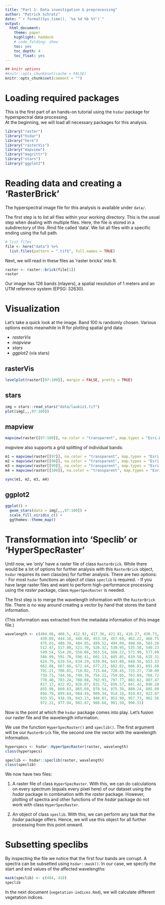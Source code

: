```yaml
---
title: "Part 1: Data investigation & preprocessing"
author: "Patrick Schratz"
date: "`r format(Sys.time(), '%a %d %b %Y')`"
output: 
  html_document:
    theme: paper
    highlight: haddock 
    # code_folding: show
    toc: yes
    toc_depth: 4
    toc_float: yes
---
```


```r
## knitr options
#knitr::opts_chunk$set(cache = FALSE)
knitr::opts_chunk$set(comment = "")
```

# Loading required packages

This is the first part of an hands-on tutorial using the `hsdar` package for hyperspectral data processing.  
At the beginning, we will load all necessary packages for this analysis. 

```r
library("raster")
library("hsdar")
library("here")
library("rasterVis")
library("mapview")
library("magrittr")
library("stars")
library("ggplot2")
```

# Reading data and creating a 'RasterBrick'

The hyperspectral image file for this analysis is available under `data/`.

The first step is to list all files within your working directory. 
This is the usual step when dealing with multiple files. 
Here, the file is stored in a subdirectory of this .Rmd file called 'data'. 
We list all files with a specific ending using the full path. 

```r
# list files
file <- here("data") %>% 
  list.files(pattern = ".tif$", full.names = TRUE)
```

Next, we will read in these files as 'raster bricks' into R. 

```r
raster <- raster::brick(file[1])
raster
```

Our image has 126 bands (nlayers), a spatial resolution of 1 meters and an UTM reference system (EPSG: 32630). 

# Visualization {.tabset .tabset-fade}

Let's take a quick look at the image. Band 100 is randomly chosen. 
Various options exists meanwhile in R for plotting spatial grid data:

- _rasterVis_
- _mapview_
- _stars_
- _ggplot2_ (via stars)

## rasterVis

```r
levelplot(raster[[97:100]], margin = FALSE, pretty = TRUE)
```

## stars

```r
img = stars::read_stars("data/laukiz1.tif")
plot(img[,,,97:100])
```

## mapview

```r
mapview(raster[[97:100]], na.color = "transparent", map.types = "Esri.WorldImagery")
```

_mapview_ also supports a grid splitting of individual bands:

```r
m1 = mapview(raster[[97]], na.color = "transparent", map.types = "Esri.WorldImagery")
m2 = mapview(raster[[98]], na.color = "transparent", map.types = "Esri.WorldImagery")
m3 = mapview(raster[[99]], na.color = "transparent", map.types = "Esri.WorldImagery")
m4 = mapview(raster[[100]], na.color = "transparent", map.types = "Esri.WorldImagery")

sync(m1, m2, m3, m4)
```


## ggplot2

```r
ggplot() +
  geom_stars(data = img[,,,97:100]) +
  scale_fill_viridis_c() +
  ggthemes::theme_map()
```

# Transformation into 'Speclib' or 'HyperSpecRaster' 

Until now, we 'only' have a raster file of class `RasterBrick`. 
While there would be a lot of options for further analysis with this `RasterBrick` object, `hsdar` requires its own class(es) for further analysis.
There are two options: 
- For most `hsdar` functions an object of class `speclib` is required. 
- If you have large raster files and want to perform high-performance processing using the _raster_ package, class `HyperSpecRaster` is needed. 

The first step is to merge the wavelength information with the `RasterBrick` file.
There is no way around creating a vector by hand that stores the band information.

(This information was extracted from the metadata information of this image file.)

```r
wavelength <- c(404.08, 408.5, 412.92, 417.36, 421.81, 426.27, 430.73, 435.20, 
                439.69, 444.18, 448.68, 453.18, 457.69, 462.22, 466.75, 471.29,
                475.83, 480.39, 484.95, 489.52, 494.09, 498.68, 503.26, 507.86,
                512.47, 517.08, 521.70, 526.32, 530.95, 535.58, 540.23, 544.88,
                549.54, 554.20, 558.86, 563.54, 568.22, 572.90, 577.60, 582.29,
                586.99, 591.70, 596.41, 601.13, 605.85, 610.58, 615.31, 620.05,
                624.79, 629.54, 634.29, 639.04, 643.80, 648.56, 653.33, 658.10,
                662.88, 667.66, 672.44, 677.23, 682.02, 686.81, 691.60, 696.40,
                701.21, 706.01, 710.82, 715.64, 720.45, 725.27, 730.09, 734.91,
                739.73, 744.56, 749.39, 754.22, 759.05, 763.89, 768.72, 773.56, 
                778.40, 783.24, 788.08, 792.93, 797.77, 802.62, 807.47, 812.32,
                817.17, 822.02, 826.87, 831.72, 836.57, 841.42, 846.28, 851.13,
                855.98, 860.83, 865.69, 870.54, 875.39, 880.24, 885.09, 889.94,
                894.79, 899.64, 904.49, 909.34, 914.18, 919.03, 923.87, 928.71,
                933.55, 938.39, 943.23, 948.07, 952.90, 957.73, 962.56, 967.39,
                972.22, 977.04, 981.87, 986.68, 991.50, 996.31)
```

Now is the point at which the `hsdar` package comes into play. 
Let's fusion our raster file and the wavelength information.

We use the function `HyperSpecRaster()` and `speclib()`. 
The first argument will be our `RasterBrick` file, the second one the vector with the wavelength information.

```r
hyperspecs <- hsdar::HyperSpecRaster(raster, wavelength)
class(hyperspecs)
```

```r
speclib <- hsdar::speclib(raster, wavelength)
class(speclib)
```

We now have two files: 

1. A raster file of class `HyperSpecRaster`. 
  With this, we can do calculations on every spectrum (equals every pixel here) of our dataset using the _hsdar_ package in combination with the _raster_ package. 
  However, plotting of spectra and other functions of the _hsdar_ package do not work with class `HyperSpecRaster`.

2. An object of class `speclib`. 
  With this, we can perform any task that the _hsdar_ package offers. 
  Hence, we will use this object for all further processing from this point onward. 
  
# Subsetting speclibs

By inspecting the file we notice that the first four bands are corrupt.
A spectra can be subsetted using `hsdar::mask()`.
In our case, we specify the start and end values of the affected wavelengths:

```r
mask(speclib) <- c(404, 418)
speclib
```

In the next document (`vegetation-indices.Rmd`), we will calculate different vegetation indices. 
